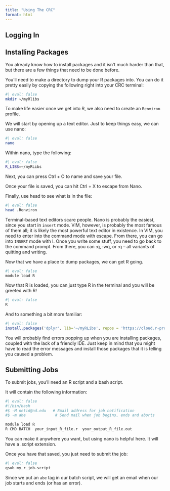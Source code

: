 ```yaml
---
title: "Using The CRC"
format: html
---
```


## Logging In

## Installing Packages

You already know how to install packages and it isn't much harder than that, but there are a few things that need to be done before. 

You'll need to make a directory to dump your R packages into. You can do it pretty easily by copying the following right into your CRC terminal:

```bash
#| eval: false
mkdir ~/myRlibs
```

To make life easier once we get into R, we also need to create an `Renviron` profile.

We will start by opening up a text editor. Just to keep things easy, we can use nano:

```bash
#| eval: false
nano
```

Within nano, type the following:

```bash
#| eval: false
R_LIBS=~/myRLibs
```

Next, you can press Ctrl + O to name and save your file. 

Once your file is saved, you can hit Ctrl + X to escape from Nano.

Finally, use head to see what is in the file:

```bash
#| eval: false
head .Renviron
```

::: {.callout-note}
Terminal-based text editors scare people. Nano is probably the easiest, since you start in `insert` mode. VIM, however, is probably the most famous of them all; it is likely the most powerful text editor in existence. In VIM, you need to enter into the command mode with escape. From there, you can go into `INSERT` mode with I. Once you write some stuff, you need to go back to the command prompt. From there, you can :q, :wq, or :q -- all variants of quitting and writing.
:::

Now that we have a place to dump packages, we can get R going.

```bash
#| eval: false
module load R
```

Now that R is loaded, you can just type R in the terminal and you will be greeted with R!

```bash
#| eval: false
R
```

And to something a bit more familiar:

```r
#| eval: false
install.packages('dplyr', lib='~/myRLibs', repos = 'https://cloud.r-project.org')
```

You will probably find errors popping up when you are installing packages, coupled with the lack of a friendly IDE. Just keep in mind that you might have to read the error messages and install those packages that it is telling you caused a problem. 

## Submitting Jobs

To submit jobs, you'll need an R script and a bash script. 

It will contain the following information:

```bash
#| eval: false
#!/bin/bash 
#$ -M netid@nd.edu   # Email address for job notification
#$ -m abe             # Send mail when job begins, ends and aborts

module load R
R CMD BATCH  your_input_R_file.r  your_output_R_file.out
```

You can make it anywhere you want, but using nano is helpful here. It will have a .script extension. 

Once you have that saved, you just need to submit the job:

```bash
#| eval: false
qsub my_r_job.script
```

Since we put an `abe` tag in our batch script, we will get an email when our job starts and ends (or has an error).

